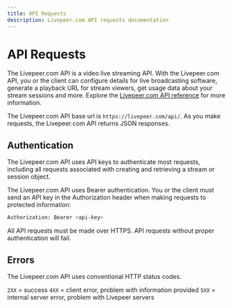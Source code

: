 ```yaml
---
title: API Requests
description: Livepeer.com API requests documentation
---
```


# API Requests

The Livepeer.com API is a video live streaming API. With the Livepeer.com API, you or the client can configure details for live broadcasting software, generate a playback URL for stream viewers, get usage data about your stream sessions and more. Explore the [Livepeer.com API reference](/docs/api-reference) for more information.

The Livepeer.com API base url is `https://livepeer.com/api/`. As you make requests, the Livepeer.com API returns JSON responses.

## Authentication
The Livepeer.com API uses API keys to authenticate most requests, including all requests associated with creating and retrieving a stream or session object.

The Livepeer.com API uses Bearer authentication. You or the client must send an API key in the Authorization header when making requests to protected information:
```bash
Authorization: Bearer <api-key>
```
All API requests must be made over HTTPS. API requests without proper authentication will fail.

## Errors
The Livepeer.com API uses conventional HTTP status codes.

`2XX` = success
`4XX` = client error, problem with information provided
`5XX` = internal server error, problem with Livepeer servers